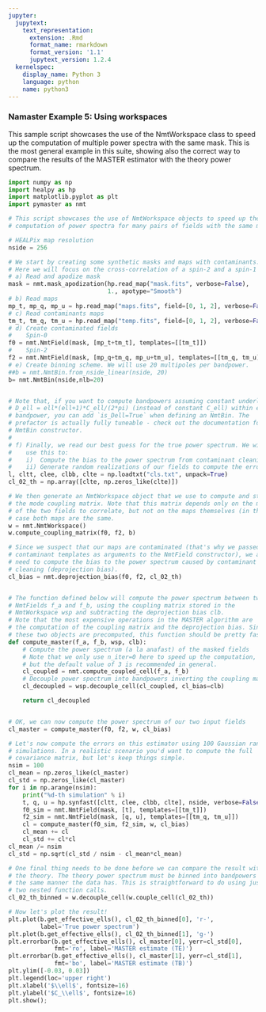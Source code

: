 ```yaml
---
jupyter:
  jupytext:
    text_representation:
      extension: .Rmd
      format_name: rmarkdown
      format_version: '1.1'
      jupytext_version: 1.2.4
  kernelspec:
    display_name: Python 3
    language: python
    name: python3
---
```


### Namaster Example 5: Using workspaces


This sample script showcases the use of the NmtWorkspace class to speed up the computation of multiple power spectra with the same mask. This is the most general example in this suite, showing also the correct way to compare the results of the MASTER estimator with the theory power spectrum.

```python
import numpy as np
import healpy as hp
import matplotlib.pyplot as plt
import pymaster as nmt

# This script showcases the use of NmtWorkspace objects to speed up the
# computation of power spectra for many pairs of fields with the same masks.

# HEALPix map resolution
nside = 256

# We start by creating some synthetic masks and maps with contaminants.
# Here we will focus on the cross-correlation of a spin-2 and a spin-1 field.
# a) Read and apodize mask
mask = nmt.mask_apodization(hp.read_map("mask.fits", verbose=False),
                            1., apotype="Smooth")
# b) Read maps
mp_t, mp_q, mp_u = hp.read_map("maps.fits", field=[0, 1, 2], verbose=False)
# c) Read contaminants maps
tm_t, tm_q, tm_u = hp.read_map("temp.fits", field=[0, 1, 2], verbose=False)
# d) Create contaminated fields
#    Spin-0
f0 = nmt.NmtField(mask, [mp_t+tm_t], templates=[[tm_t]])
#    Spin-2
f2 = nmt.NmtField(mask, [mp_q+tm_q, mp_u+tm_u], templates=[[tm_q, tm_u]])
# e) Create binning scheme. We will use 20 multipoles per bandpower.
##b = nmt.NmtBin.from_nside_linear(nside, 20)
b= nmt.NmtBin(nside,nlb=20)


# Note that, if you want to compute bandpowers assuming constant underlying
# D_ell = ell*(ell+1)*C_ell/(2*pi) (instead of constant C_ell) within each
# bandpower, you can add `is_Dell=True` when defining an NmtBin. The
# prefactor is actually fully tuneable - check out the documentation for the
# NmtBin constructor.
#
# f) Finally, we read our best guess for the true power spectrum. We will
#    use this to:
#    i)  Compute the bias to the power spectrum from contaminant cleaning
#    ii) Generate random realizations of our fields to compute the errors
l, cltt, clee, clbb, clte = np.loadtxt("cls.txt", unpack=True)
cl_02_th = np.array([clte, np.zeros_like(clte)])

# We then generate an NmtWorkspace object that we use to compute and store
# the mode coupling matrix. Note that this matrix depends only on the masks
# of the two fields to correlate, but not on the maps themselves (in this
# case both maps are the same.
w = nmt.NmtWorkspace()
w.compute_coupling_matrix(f0, f2, b)

# Since we suspect that our maps are contaminated (that's why we passed the
# contaminant templates as arguments to the NmtField constructor), we also
# need to compute the bias to the power spectrum caused by contaminant
# cleaning (deprojection bias).
cl_bias = nmt.deprojection_bias(f0, f2, cl_02_th)


# The function defined below will compute the power spectrum between two
# NmtFields f_a and f_b, using the coupling matrix stored in the
# NmtWorkspace wsp and subtracting the deprojection bias clb.
# Note that the most expensive operations in the MASTER algorithm are
# the computation of the coupling matrix and the deprojection bias. Since
# these two objects are precomputed, this function should be pretty fast!
def compute_master(f_a, f_b, wsp, clb):
    # Compute the power spectrum (a la anafast) of the masked fields
    # Note that we only use n_iter=0 here to speed up the computation,
    # but the default value of 3 is recommended in general.
    cl_coupled = nmt.compute_coupled_cell(f_a, f_b)
    # Decouple power spectrum into bandpowers inverting the coupling matrix
    cl_decoupled = wsp.decouple_cell(cl_coupled, cl_bias=clb)

    return cl_decoupled


# OK, we can now compute the power spectrum of our two input fields
cl_master = compute_master(f0, f2, w, cl_bias)

# Let's now compute the errors on this estimator using 100 Gaussian random
# simulations. In a realistic scenario you'd want to compute the full
# covariance matrix, but let's keep things simple.
nsim = 100
cl_mean = np.zeros_like(cl_master)
cl_std = np.zeros_like(cl_master)
for i in np.arange(nsim):
    print("%d-th simulation" % i)
    t, q, u = hp.synfast([cltt, clee, clbb, clte], nside, verbose=False)
    f0_sim = nmt.NmtField(mask, [t], templates=[[tm_t]])
    f2_sim = nmt.NmtField(mask, [q, u], templates=[[tm_q, tm_u]])
    cl = compute_master(f0_sim, f2_sim, w, cl_bias)
    cl_mean += cl
    cl_std += cl*cl
cl_mean /= nsim
cl_std = np.sqrt(cl_std / nsim - cl_mean*cl_mean)

# One final thing needs to be done before we can compare the result with
# the theory. The theory power spectrum must be binned into bandpowers in
# the same manner the data has. This is straightforward to do using just
# two nested function calls.
cl_02_th_binned = w.decouple_cell(w.couple_cell(cl_02_th))

# Now let's plot the result!
plt.plot(b.get_effective_ells(), cl_02_th_binned[0], 'r-',
         label='True power spectrum')
plt.plot(b.get_effective_ells(), cl_02_th_binned[1], 'g-')
plt.errorbar(b.get_effective_ells(), cl_master[0], yerr=cl_std[0],
             fmt='ro', label='MASTER estimate (TE)')
plt.errorbar(b.get_effective_ells(), cl_master[1], yerr=cl_std[1],
             fmt='bo', label='MASTER estimate (TB)')
plt.ylim([-0.03, 0.03])
plt.legend(loc='upper right')
plt.xlabel('$\\ell$', fontsize=16)
plt.ylabel('$C_\\ell$', fontsize=16)
plt.show();
```

```python

```
